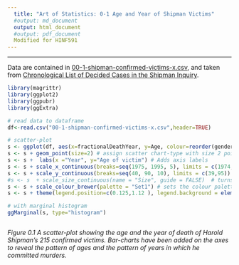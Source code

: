 ```yaml
---
  title: "Art of Statistics: 0-1 Age and Year of Shipman Victims"
  #output: md_document
  output: html_document
  #output: pdf_document
  Modified for HINF591
---
```


***************************************************************************

Data are contained in [00-1-shipman-confirmed-victims-x.csv](00-1-shipman-confirmed-victims-x.csv), and taken from [Chronological List of Decided Cases in the Shipman Inquiry](https://webarchive.nationalarchives.gov.uk/20090808221518/http://www.the-shipman-inquiry.org.uk/fr_casesbyyear.asp?year=74&from=r).

```r

library(magrittr)
library(ggplot2)
library(ggpubr)
library(ggExtra)

# read data to dataframe
df<-read.csv("00-1-shipman-confirmed-victims-x.csv",header=TRUE) 

# scatter-plot
s <- ggplot(df, aes(x=fractionalDeathYear, y=Age, colour=reorder(gender2,gender))) # initialise plot for the scatter-chart
s <- s + geom_point(size=2) # assign scatter chart-type with size 2 points
s <- s +  labs(x ="Year", y="Age of victim") # Adds axis labels  
s <- s + scale_x_continuous(breaks=seq(1975, 1995, 5), limits = c(1974,1998)) #x-axis labels every 5 years and between 74 and 98 
s <- s + scale_y_continuous(breaks=seq(40, 90, 10), limits = c(39,95)) # y-axis every 10 years and between 39 and 95
#s <- s  + scale_size_continuous(name = "Size", guide = FALSE)  # turns off size legend
s <- s + scale_colour_brewer(palette = "Set1") # sets the colour palette 
s <- s + theme(legend.position=c(0.125,1.12 ), legend.background = element_rect(colour = "black"), legend.title = element_blank()) # positions. borders, and un-titles the legend

# with marginal histogram
ggMarginal(s, type="histogram")



```

*Figure 0.1  A scatter-plot showing the age and the year of death of Harold Shipman's 215 confirmed victims. Bar-charts have been added on the axes to reveal the pattern of ages and the pattern of years in which he committed murders.*

